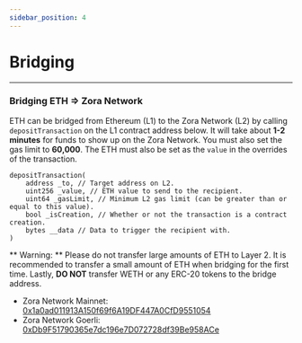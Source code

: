 ```yaml
---
sidebar_position: 4
---
```


# Bridging

---

### Bridging ETH => Zora Network

ETH can be bridged from Ethereum (L1) to the Zora Network (L2) by calling `depositTransaction` on the L1 contract address below. 
It will take about **1-2 minutes** for funds to show up on the Zora Network. 
You must also set the gas limit to **60,000**.
The ETH must also be set as the `value` in the overrides of the transaction.

```
depositTransaction(
    address _to, // Target address on L2.
    uint256 _value, // ETH value to send to the recipient.
    uint64 _gasLimit, // Minimum L2 gas limit (can be greater than or equal to this value).
    bool _isCreation, // Whether or not the transaction is a contract creation.
    bytes __data // Data to trigger the recipient with.
)
```

** Warning: ** Please do not transfer large amounts of ETH to Layer 2.
It is recommended to transfer a small amount of ETH when bridging for the first time.
Lastly, **DO NOT** transfer WETH or any ERC-20 tokens to the bridge address. 

- Zora Network Mainnet: [0x1a0ad011913A150f69f6A19DF447A0CfD9551054](https://etherscan.io/address/0x1a0ad011913A150f69f6A19DF447A0CfD9551054)
- Zora Network Goerli: [0xDb9F51790365e7dc196e7D072728df39Be958ACe](https://goerli.etherscan.io/address/0xDb9F51790365e7dc196e7D072728df39Be958ACe)